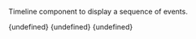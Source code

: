 
Timeline component to display a sequence of events. 

<Tabs>
  <TabItem value="react" label="React" default>
    <CodeBlock
      language="jsx"
      showLineNumbers>
      {undefined}
    </CodeBlock>
  </TabItem>
  <TabItem value="vue" label="Vue">
    <CodeBlock
      language="jsx"
      showLineNumbers>
      {undefined}
    </CodeBlock>
  </TabItem>
  <TabItem value="angular" label="Angular">
    <CodeBlock
      language="jsx"
      showLineNumbers>
      {undefined}
    </CodeBlock>
  </TabItem>
</Tabs>